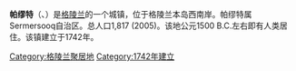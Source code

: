 {{Infobox settlement
| name = 帕缪特
| native_name = {{lang|kl|Paamiut}}
| other_name = {{lang|da|Frederikshåb}}
| image_skyline = File:Paamiut Zentrum.jpg
| imagesize = 250px
| image_caption = 2011年6月的帕缪特
| image_flag = 
| image_shield = 
| pushpin_map = Greenland
| pushpin_label_position = bottom
| pushpin_map_caption = 帕缪特在[[格陵兰|格陵兰]]的位置
| motto =
| nickname = 
| settlement_type =
| subdivision_type = 國家
| subdivision_name = {{DEN}}
| subdivision_type1 = [[丹麥行政區劃|自治區]]
| subdivision_name1 = {{flag|Greenland}}
| subdivision_type2 = [[格陵兰行政區劃|自治市]]
| subdivision_name2 = [[File:Sermersooq-coat-of-arms.png|22px]] [[瑟莫蘇克|瑟莫蘇克]]
| leader_title = 市長
| leader_name = 
| leader_party = 
| established_title = 建立
| established_date = 公元前1500年
| established_title3 = 發現
| established_date3 = 1742年
| area_total_km2 = 
| population_as_of = 2015年
| population_total = 1,515
| population_density_km2 = auto
| timezone =[[UTC-03|UTC-03]]
| coordinates = {{coord|61|59|40|N|49|40|00|W|region:GR|display=inline,title}}
| postal_code_type = 郵政號碼
| postal_code = 3940
| website = }}
'''帕缪特'''（{{lang-kl|'''Paamiut'''}}、{{lang-da|'''Frederikshåb'''}}）是[[格陵兰|格陵兰]]的一个城镇，位于格陵兰本岛西南岸。帕缪特属Sermersooq自治区。总人口1,817 (2005)。该地公元1500 B.C.左右即有人类居住。该镇建立于1742年。

{{格陵蘭小作品}}
[[Category:格陵兰聚居地|Category:格陵兰聚居地]]
[[Category:1742年建立|Category:1742年建立]]
